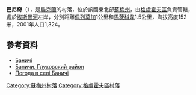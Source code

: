 {{coord|51|30|42|N|33|55|13|E|scale:100000_region:UA|display=title}}

'''巴尼奇'''（{{lang-uk|Баничі}}），是[[烏克蘭|烏克蘭]]的村落，位於該國東北部[[蘇梅州|蘇梅州]]，由[[格盧霍夫區|格盧霍夫區]]負責管轄，處於[[埃斯曼河|埃斯曼河]]左岸，分別距離[[佩列莫加_(格盧霍夫區)|佩列莫加]]1公里和[[馬茨科韋|馬茨科韋]]1.5公里，海拔高度152米，2001年人口1,324。

==參考資料==
* [http://w1.c1.rada.gov.ua/pls/z7502/A005?rdat1=07.12.2011&rf7571=28871 Баничі]{{dead link|date=2017年12月 |bot=InternetArchiveBot |fix-attempted=yes }}
*[https://web.archive.org/web/20101013110328/http://www.igsu.org.ua/Sumskaja.obl/Gluhovskij.rajon/Baniczi.html Баничи, Глуховский район]
* [http://weather.in.ua/ua/symskaja/633 Погода в селі Баничі] {{Wayback|url=http://weather.in.ua/ua/symskaja/633 |date=20160305195445 }}

{{DEFAULTSORT:Баничі}}

[[Category:蘇梅州村落|Category:蘇梅州村落]]
[[Category:格盧霍夫區村落|Category:格盧霍夫區村落]]


{{Sumy-geo-stub}}